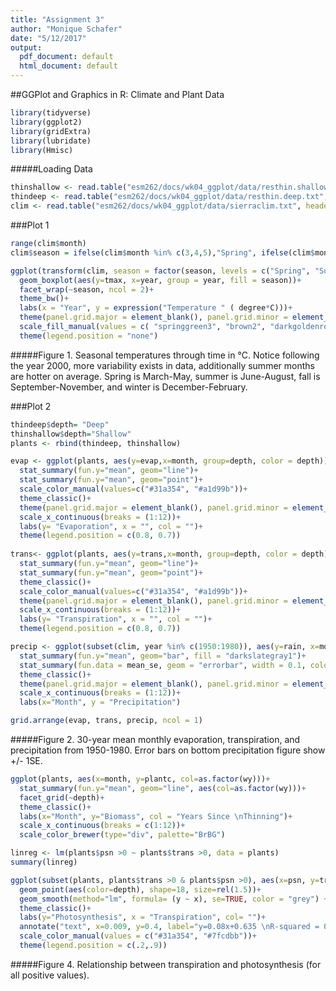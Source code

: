 ```yaml
---
title: "Assignment 3"
author: "Monique Schafer"
date: "5/12/2017"
output:
  pdf_document: default
  html_document: default
---
```


##GGPlot and Graphics in R: Climate and Plant Data
```r
library(tidyverse)
library(ggplot2)
library(gridExtra)
library(lubridate)
library(Hmisc)
```

#####Loading Data
```r
thinshallow <- read.table("esm262/docs/wk04_ggplot/data/resthin.shallow.txt", header=T)
thindeep <- read.table("esm262/docs/wk04_ggplot/data/resthin.deep.txt", header=T)
clim <- read.table("esm262/docs/wk04_ggplot/data/sierraclim.txt", header=T)
```

###Plot 1
```r
range(clim$month)
clim$season = ifelse(clim$month %in% c(3,4,5),"Spring", ifelse(clim$month%in% c(6,7,8),"Summer", ifelse(clim$month %in% c(9,10,11),"Fall", "Winter")))

ggplot(transform(clim, season = factor(season, levels = c("Spring", "Summer", "Fall", "Winter"))))+
  geom_boxplot(aes(y=tmax, x=year, group = year, fill = season))+
  facet_wrap(~season, ncol = 2)+
  theme_bw()+
  labs(x = "Year", y = expression("Temperature " ( degree*C)))+
  theme(panel.grid.major = element_blank(), panel.grid.minor = element_blank())+
  scale_fill_manual(values = c( "springgreen3", "brown2", "darkgoldenrod1","cyan3"))+
  theme(legend.position = "none")
```

#####Figure 1. Seasonal temperatures through time in &deg;C. Notice following the year 2000, more variability exists in data, additionally summer months are hotter on average. Spring is March-May, summer is June-August, fall is September-November, and winter is December-February.

###Plot 2
```r
thindeep$depth= "Deep"
thinshallow$depth="Shallow"
plants <- rbind(thindeep, thinshallow)

evap <- ggplot(plants, aes(y=evap,x=month, group=depth, color = depth))+
  stat_summary(fun.y="mean", geom="line")+
  stat_summary(fun.y="mean", geom="point")+
  scale_color_manual(values=c("#31a354", "#a1d99b"))+
  theme_classic()+
  theme(panel.grid.major = element_blank(), panel.grid.minor = element_blank())+
  scale_x_continuous(breaks = (1:12))+
  labs(y= "Evaporation", x = "", col = "")+
  theme(legend.position = c(0.8, 0.7))
  
trans<- ggplot(plants, aes(y=trans,x=month, group=depth, color = depth))+
  stat_summary(fun.y="mean", geom="line")+
  stat_summary(fun.y="mean", geom="point")+
  theme_classic()+
  scale_color_manual(values=c("#31a354", "#a1d99b"))+
  theme(panel.grid.major = element_blank(), panel.grid.minor = element_blank())+
  scale_x_continuous(breaks = (1:12))+
  labs(y= "Transpiration", x = "", col = "")+
  theme(legend.position = c(0.8, 0.7))

precip <- ggplot(subset(clim, year %in% c(1950:1980)), aes(y=rain, x=month))+
  stat_summary(fun.y="mean", geom="bar", fill = "darkslategray1")+
  stat_summary(fun.data = mean_se, geom = "errorbar", width = 0.1, color = "grey")+
  theme_classic()+
  theme(panel.grid.major = element_blank(), panel.grid.minor = element_blank())+
  scale_x_continuous(breaks = (1:12))+
  labs(x="Month", y = "Precipitation")

grid.arrange(evap, trans, precip, ncol = 1)
```

#####Figure 2. 30-year mean monthly evaporation, transpiration, and precipitation from 1950-1980. Error bars on bottom precipitation figure show +/- 1SE. 

```r

ggplot(plants, aes(x=month, y=plantc, col=as.factor(wy)))+ 
  stat_summary(fun.y="mean", geom="line", aes(col=as.factor(wy)))+
  facet_grid(~depth)+
  theme_classic()+
  labs(x="Month", y="Biomass", col = "Years Since \nThinning")+
  scale_x_continuous(breaks = c(1:12))+
  scale_color_brewer(type="div", palette="BrBG")

```

```r
linreg <- lm(plants$psn >0 ~ plants$trans >0, data = plants)
summary(linreg)

ggplot(subset(plants, plants$trans >0 & plants$psn >0), aes(x=psn, y=trans))+
  geom_point(aes(color=depth), shape=18, size=rel(1.5))+
  geom_smooth(method="lm", formula= (y ~ x), se=TRUE, color = "grey") +
  theme_classic()+
  labs(y="Photosynthesis", x = "Transpiration", col= "")+
  annotate("text", x=0.009, y=0.4, label="y=0.08x+0.635 \nR-squared = 0.003249 \np-value<0.005", colour="black", size=3, hjust=0)+
  scale_color_manual(values = c("#31a354", "#7fcdbb"))+
  theme(legend.position = c(.2,.9))
```

#####Figure 4. Relationship between transpiration and photosynthesis (for all positive values).